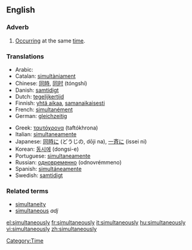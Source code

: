 ==English==

===Adverb===
# [[Occur]]ring at the same [[time]].

===Translations===
{{top}}
*Arabic: {{ARchar|[[معا|معًا]]}} {{IPAchar|(máʕan)}}
*Catalan: [[simultàniament]]
*Chinese: [[同時]], [[同时]] (tóngshí)
*Danish: [[samtidigt]]
*Dutch: [[tegelijkertijd]]
*Finnish: [[yhtä aikaa]], [[samanaikaisesti]]
*French: [[simultanément]]
*German: [[gleichzeitig]]
{{mid}}
*Greek: [[ταυτόχρονα]] (taftókhrona)
*Italian: [[simultaneamente]]
*Japanese: [[同時に]] (どうじの, dōji na), [[一斉に]] (issei ni)
*Korean: [[동시에]] (dongsi-e)
*Portuguese: [[simultaneamente]]
*Russian: [[одновременно]] (odnovrémmeno)
*Spanish: [[simultáneamente]]
*Swedish: [[samtidigt]]
{{bottom}}

===Related terms===
*[[simultaneity]] {{pos n}}
*[[simultaneous]] ''adj''

[[Category:Time]]

[[el:simultaneously]]
[[fr:simultaneously]]
[[it:simultaneously]]
[[hu:simultaneously]]
[[vi:simultaneously]]
[[zh:simultaneously]]